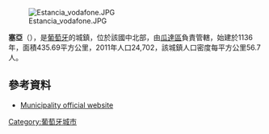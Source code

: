 {{Coord|40|25|N|7|42|W|display=title}}

[[Image:Estancia_vodafone.JPG|thumb]]

'''塞亞'''（{{lang-pt|Seia}}），是[[葡萄牙|葡萄牙]]的城鎮，位於該國中北部，由[[瓜達區|瓜達區]]負責管轄，始建於1136年，面積435.69平方公里，2011年人口24,702，該城鎮人口密度每平方公里56.7人。

==參考資料==
*[http://www.cm-seia.pt Municipality official website] {{Wayback|url=http://www.cm-seia.pt/ |date=20210126101115 }}

{{Portugal-geo-stub}}
[[Category:葡萄牙城市|Category:葡萄牙城市]]